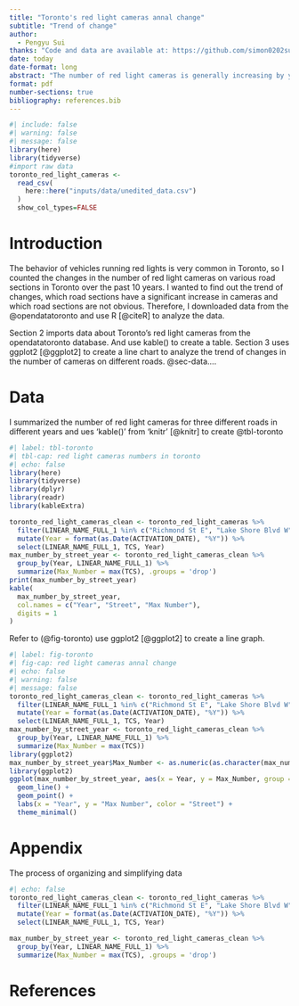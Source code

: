```yaml
---
title: "Toronto's red light cameras annal change"
subtitle: "Trend of change"
author: 
  - Pengyu Sui
thanks: "Code and data are available at: https://github.com/simon0202sui/Toronto--red-light-cameras-change.git."
date: today
date-format: long
abstract: "The number of red light cameras is generally increasing by year, the number of cameras on certain road sections has increased significantly, the number of cameras on some road sections has not changed much."
format: pdf
number-sections: true
bibliography: references.bib
---
```


```r
#| include: false
#| warning: false
#| message: false
library(here)
library(tidyverse)
#import raw data
toronto_red_light_cameras <-
  read_csv(
    here::here("inputs/data/unedited_data.csv")
  )
  show_col_types=FALSE
```


# Introduction
The behavior of vehicles running red lights is very common in Toronto, so I counted the changes in the number of red light cameras on various road sections in Toronto over the past 10 years. I wanted to find out the trend of changes, which road sections have a significant increase in cameras and which road sections are not obvious. Therefore, I downloaded data from the @opendatatoronto and use R [@citeR] to analyze the data.

Section 2 imports data about Toronto's red light cameras from the opendatatoronto database. And use kable() to create a table. Section 3 uses ggplot2 [@ggplot2] to create a line chart to analyze the trend of changes in the number of cameras on different roads.
@sec-data....


# Data {#sec-data}

I summarized the number of red light cameras for three different roads in different years and ues 'kable()' from 'knitr' [@knitr] to create @tbl-toronto
```r
#| label: tbl-toronto
#| tbl-cap: red light cameras numbers in toronto
#| echo: false
library(here)
library(tidyverse)
library(dplyr)
library(readr)
library(kableExtra)

toronto_red_light_cameras_clean <- toronto_red_light_cameras %>%
  filter(LINEAR_NAME_FULL_1 %in% c("Richmond St E", "Lake Shore Blvd W", "Steeles Ave W")) %>%
  mutate(Year = format(as.Date(ACTIVATION_DATE), "%Y")) %>%
  select(LINEAR_NAME_FULL_1, TCS, Year)
max_number_by_street_year <- toronto_red_light_cameras_clean %>%
  group_by(Year, LINEAR_NAME_FULL_1) %>%
  summarize(Max_Number = max(TCS), .groups = 'drop')
print(max_number_by_street_year)
kable(
  max_number_by_street_year,
  col.names = c("Year", "Street", "Max Number"),  
  digits = 1
)


```

Refer to (@fig-toronto) use ggplot2 [@ggplot2] to create a line graph.
```r
#| label: fig-toronto
#| fig-cap: red light cameras annal change
#| echo: false
#| warning: false
#| message: false
toronto_red_light_cameras_clean <- toronto_red_light_cameras %>%
  filter(LINEAR_NAME_FULL_1 %in% c("Richmond St E", "Lake Shore Blvd W", "Steeles Ave W")) %>%
  mutate(Year = format(as.Date(ACTIVATION_DATE), "%Y")) %>%
  select(LINEAR_NAME_FULL_1, TCS, Year)
max_number_by_street_year <- toronto_red_light_cameras_clean %>%
  group_by(Year, LINEAR_NAME_FULL_1) %>%
  summarize(Max_Number = max(TCS))
library(ggplot2)
max_number_by_street_year$Max_Number <- as.numeric(as.character(max_number_by_street_year$Max_Number))
library(ggplot2)
ggplot(max_number_by_street_year, aes(x = Year, y = Max_Number, group = LINEAR_NAME_FULL_1, color = LINEAR_NAME_FULL_1)) +
  geom_line() +  
  geom_point() + 
  labs(x = "Year", y = "Max Number", color = "Street") +
  theme_minimal() 

```

# Appendix
The process of organizing and simplifying data
```r
#| echo: false
toronto_red_light_cameras_clean <- toronto_red_light_cameras %>%
  filter(LINEAR_NAME_FULL_1 %in% c("Richmond St E", "Lake Shore Blvd W", "Steeles Ave W")) %>%
  mutate(Year = format(as.Date(ACTIVATION_DATE), "%Y")) %>%
  select(LINEAR_NAME_FULL_1, TCS, Year)

max_number_by_street_year <- toronto_red_light_cameras_clean %>%
  group_by(Year, LINEAR_NAME_FULL_1) %>%
  summarize(Max_Number = max(TCS), .groups = 'drop')  
```

# References

